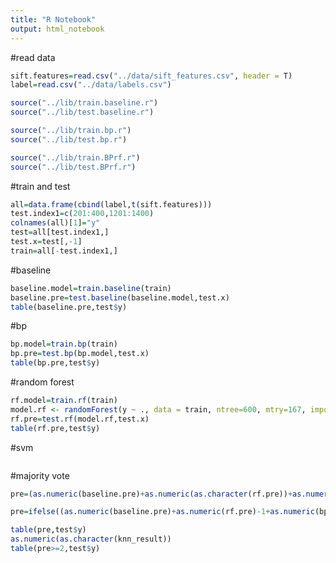 ```yaml
---
title: "R Notebook"
output: html_notebook
---
```


#read data
```r
sift.features=read.csv("../data/sift_features.csv", header = T)
label=read.csv("../data/labels.csv")

source("../lib/train.baseline.r")
source("../lib/test.baseline.r")

source("../lib/train.bp.r")
source("../lib/test.bp.r")

source("../lib/train.BPrf.r")
source("../lib/test.BPrf.r")

```

#train and test 
```r
all=data.frame(cbind(label,t(sift.features)))
test.index1=c(201:400,1201:1400)
colnames(all)[1]="y"
test=all[test.index1,]
test.x=test[,-1]
train=all[-test.index1,]
```


#baseline
```r
baseline.model=train.baseline(train)
baseline.pre=test.baseline(baseline.model,test.x)
table(baseline.pre,test$y)


```

#bp
```r
bp.model=train.bp(train)
bp.pre=test.bp(bp.model,test.x)
table(bp.pre,test$y)
```
#random forest
```r
rf.model=train.rf(train)
model.rf <- randomForest(y ~ ., data = train, ntree=600, mtry=167, importance=T)
rf.pre=test.rf(model.rf,test.x)
table(rf.pre,test$y)
```


#svm
```r


```

#majority vote
```r
pre=(as.numeric(baseline.pre)+as.numeric(as.character(rf.pre))+as.numeric(bp.pre))

pre=ifelse((as.numeric(baseline.pre)+as.numeric(rf.pre)-1+as.numeric(bp.pre)+as.numeric(knn_result))>2,1,0)

table(pre,test$y)
as.numeric(as.character(knn_result))
table(pre>=2,test$y)

```












